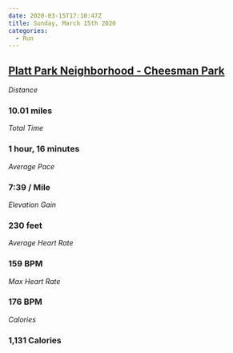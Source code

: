 ```yaml
---
date: 2020-03-15T17:10:47Z
title: Sunday, March 15th 2020
categories:
  - Run
---
```

## [Platt Park Neighborhood - Cheesman Park](https://www.strava.com/activities/3186861926)

_Distance_

### 10.01 miles

_Total Time_

### 1 hour, 16 minutes

_Average Pace_

### 7:39 / Mile

_Elevation Gain_

### 230 feet

_Average Heart Rate_

### 159 BPM

_Max Heart Rate_

### 176 BPM

_Calories_

### 1,131 Calories